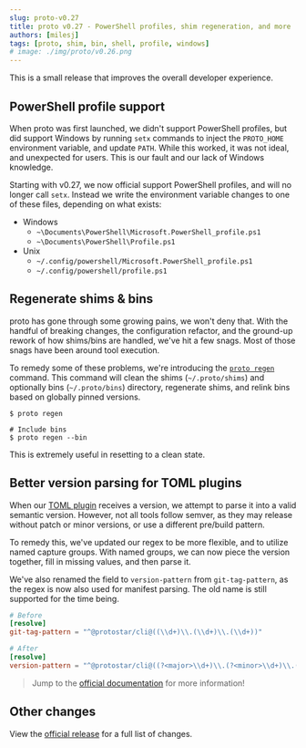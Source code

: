 ```yaml
---
slug: proto-v0.27
title: proto v0.27 - PowerShell profiles, shim regeneration, and more
authors: [milesj]
tags: [proto, shim, bin, shell, profile, windows]
# image: ./img/proto/v0.26.png
---
```


This is a small release that improves the overall developer experience.

<!--truncate-->

## PowerShell profile support

When proto was first launched, we didn't support PowerShell profiles, but did support Windows by
running `setx` commands to inject the `PROTO_HOME` environment variable, and update `PATH`. While
this worked, it was not ideal, and unexpected for users. This is our fault and our lack of Windows
knowledge.

Starting with v0.27, we now official support PowerShell profiles, and will no longer call `setx`.
Instead we write the environment variable changes to one of these files, depending on what exists:

- Windows
  - `~\Documents\PowerShell\Microsoft.PowerShell_profile.ps1`
  - `~\Documents\PowerShell\Profile.ps1`
- Unix
  - `~/.config/powershell/Microsoft.PowerShell_profile.ps1`
  - `~/.config/powershell/profile.ps1`

## Regenerate shims & bins

proto has gone through some growing pains, we won't deny that. With the handful of breaking changes,
the configuration refactor, and the ground-up rework of how shims/bins are handled, we've hit a few
snags. Most of those snags have been around tool execution.

To remedy some of these problems, we're introducing the [`proto regen`](/docs/proto/commands/regen)
command. This command will clean the shims (`~/.proto/shims`) and optionally bins (`~/.proto/bins`)
directory, regenerate shims, and relink bins based on globally pinned versions.

```shell
$ proto regen

# Include bins
$ proto regen --bin
```

This is extremely useful in resetting to a clean state.

## Better version parsing for TOML plugins

When our [TOML plugin](/docs/proto/toml-plugin) receives a version, we attempt to parse it into a
valid semantic version. However, not all tools follow semver, as they may release without patch or
minor versions, or use a different pre/build pattern.

To remedy this, we've updated our regex to be more flexible, and to utilize named capture groups.
With named groups, we can now piece the version together, fill in missing values, and then parse it.

We've also renamed the field to `version-pattern` from `git-tag-pattern`, as the regex is now also
used for manifest parsing. The old name is still supported for the time being.

```toml
# Before
[resolve]
git-tag-pattern = "^@protostar/cli@((\\d+)\\.(\\d+)\\.(\\d+))"

# After
[resolve]
version-pattern = "^@protostar/cli@((?<major>\\d+)\\.(?<minor>\\d+)\\.(?<patch>\\d+))"
```

> Jump to the [official documentation](/docs/proto/toml-plugin#version-patterns) for more
> information!

## Other changes

View the [official release](https://github.com/moonrepo/proto/releases/tag/v0.27.0) for a full list
of changes.
